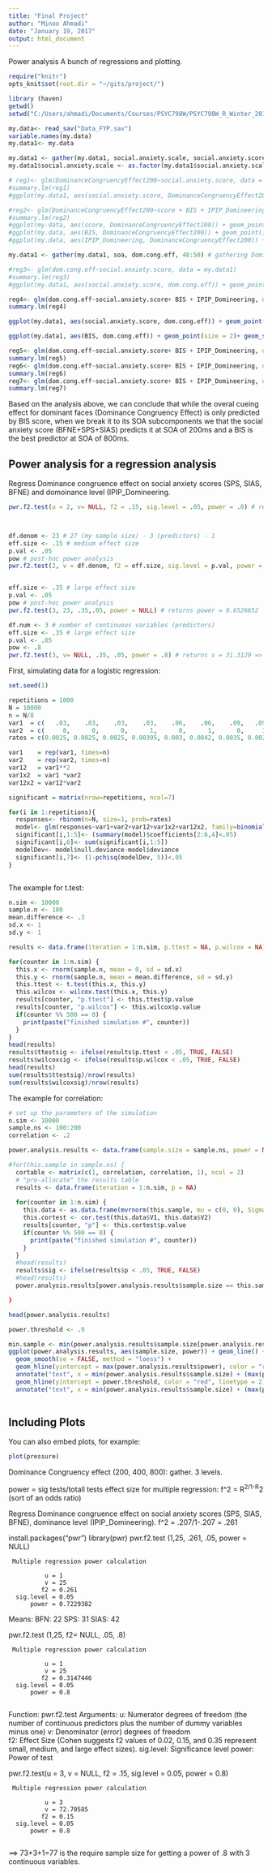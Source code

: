 ```yaml
---
title: "Final Project"
author: "Minoo Ahmadi"
date: "January 19, 2017"
output: html_document
---
```

Power analysis
A bunch of regressions and plotting.

```r
require("knitr")
opts_knit$set(root.dir = "~/gits/project/")
```


```r
library (haven)
getwd() 
setwd("C:/Users/ahmadi/Documents/Courses/PSYC798W/PSYC798W_R_Winter_2017/Data")

my.data<- read_sav("Data_FYP.sav")
variable.names(my.data)
my.data1<- my.data

my.data1 <- gather(my.data1, social.anxiety.scale, social.anxiety.score, 202:204) # gathering BFNE, SPS, and SIAS under social.anxiety, as they are all indicators of social anxiety.
my.data1$social.anxiety.scale <- as.factor(my.data1$social.anxiety.scale)

# reg1<- glm(DominanceCongruencyEffect200~social.anxiety.score, data = my.data1)
#summary.lm(reg1)
#ggplot(my.data1, aes(social.anxiety.score, DominanceCongruencyEffect200)) + geom_point(aes(color = social.anxiety.scale), size = 4)+ geom_smooth(method = "lm")+ scale_color_brewer(palette = "Set1")

#reg2<- glm(DominanceCongruencyEffect200~score + BIS + IPIP_Domineering, data = my.data)
#summary.lm(reg2)
#ggplot(my.data, aes(score, DominanceCongruencyEffect200)) + geom_point()+ geom_smooth(method = "lm")
#ggplot(my.data, aes(BIS, DominanceCongruencyEffect200)) + geom_point()+ geom_smooth(method = "lm")
#ggplot(my.data, aes(IPIP_Domineering, DominanceCongruencyEffect200)) + geom_point()+ geom_smooth(method = "lm")

my.data1 <- gather(my.data1, soa, dom.cong.eff, 48:50) # gathering DominanceEffect200, DominanceEffect400, and DominanceEffect800 under SOA with 3 lelvels (200, 400, 800), and having their scores under dom.cong.eff.

#reg3<- glm(dom.cong.eff~social.anxiety.score, data = my.data1)
#summary.lm(reg3)
#ggplot(my.data1, aes(social.anxiety.score, dom.cong.eff)) + geom_point(aes(color = social.anxiety.scale), size = 2)+ geom_smooth(method = "lm")+ scale_color_brewer(palette = "Set1")+ facet_grid(.~soa)

reg4<- glm(dom.cong.eff~social.anxiety.score+ BIS + IPIP_Domineering, data = my.data1)
summary.lm(reg4)

ggplot(my.data1, aes(social.anxiety.score, dom.cong.eff)) + geom_point(aes(color = social.anxiety.scale), size = 2)+ geom_smooth(method = "lm")+ scale_color_brewer(palette = "Set1")+ facet_grid(.~soa)

ggplot(my.data1, aes(BIS, dom.cong.eff)) + geom_point(size = 2)+ geom_smooth(method = "lm")+ facet_grid(.~soa)

reg5<- glm(dom.cong.eff~social.anxiety.score+ BIS + IPIP_Domineering, data = my.data1, subset = soa=="DominanceCongruencyEffect200")
summary.lm(reg5)
reg6<- glm(dom.cong.eff~social.anxiety.score+ BIS + IPIP_Domineering, data = my.data1, subset = soa=="DominanceCongruencyEffect400")
summary.lm(reg6)
reg7<- glm(dom.cong.eff~social.anxiety.score+ BIS + IPIP_Domineering, data = my.data1, subset = soa=="DominanceCongruencyEffect800")
summary.lm(reg7)

```
Based on the analysis above, we can conclude that while the overal cueing effect for dominant faces (Dominance Congruency Effect) is only predicted by BIS score, when we break it to its SOA subcomponents we that the social anxiety score (BFNE+SPS+SIAS) predicts it at SOA of 200ms and a BIS is the best predictor at SOA of 800ms.




## Power analysis for a regression analysis
Regress Dominance congruence effect on social anxiety scores (SPS, SIAS, BFNE) and domoinance level (IPIP_Domineering. 

``` r

pwr.f2.test(u = 2, v= NULL, f2 = .15, sig.level = .05, power = .8) # returns v = 64.31932 => N= 67



df.denom <- 23 # 27 (my sample size) - 3 (predictors) - 1 
eff.size <- .15 # medium effect size
p.val <- .05
pow # post-hoc power analysis
pwr.f2.test(2, v = df.denom, f2 = eff.size, sig.level = p.val, power = NULL) # returns power = 0.3617643


eff.size <- .35 # large effect size
p.val <- .05
pow # post-hoc power analysis
pwr.f2.test(3, 23, .35,.05, power = NULL) # returns power = 0.6526652

df.num <- 3 # number of continuous variables (predictors)
eff.size <- .35 # large effect size
p.val <- .05
pow <- .8
pwr.f2.test(3, v= NULL, .35, .05, power = .8) # returns v = 31.3129 => N = 35


```

First, simulating data for a logistic regression:

```r
set.seed(1)

repetitions = 1000
N = 10000
n = N/8
var1  = c(   .03,    .03,    .03,    .03,    .06,    .06,    .09,   .09)
var2  = c(     0,      0,      0,      1,      0,      1,      0,     1)
rates = c(0.0025, 0.0025, 0.0025, 0.00395, 0.003, 0.0042, 0.0035, 0.002)

var1    = rep(var1, times=n)
var2    = rep(var2, times=n)
var12   = var1**2
var1x2  = var1 *var2
var12x2 = var12*var2

significant = matrix(nrow=repetitions, ncol=7)

for(i in 1:repetitions){
  responses<- rbinom(n=N, size=1, prob=rates)
  model<- glm(responses~var1+var2+var12+var1x2+var12x2, family=binomial(link="logit"))
  significant[i,1:5]<- (summary(model)$coefficients[2:6,4]<.05)
  significant[i,6]<- sum(significant[i,1:5])
  modelDev<- model$null.deviance-model$deviance
  significant[i,7]<- (1-pchisq(modelDev, 5))<.05
}



```

The example for t.test:
```r
n.sim <- 10000
sample.n <- 100
mean.difference <- .3
sd.x <- 1
sd.y <- 1

results <- data.frame(iteration = 1:n.sim, p.ttest = NA, p.wilcox = NA)

for(counter in 1:n.sim) {
  this.x <- rnorm(sample.n, mean = 0, sd = sd.x)
  this.y <- rnorm(sample.n, mean = mean.difference, sd = sd.y)
  this.ttest <- t.test(this.x, this.y)
  this.wilcox <- wilcox.test(this.x, this.y)
  results[counter, "p.ttest"] <- this.ttest$p.value
  results[counter, "p.wilcox"] <- this.wilcox$p.value
  if(counter %% 500 == 0) {
    print(paste("finished simulation #", counter))
  }
}
head(results)
results$ttestsig <- ifelse(results$p.ttest < .05, TRUE, FALSE)
results$wilcoxsig <- ifelse(results$p.wilcox < .05, TRUE, FALSE)
head(results)
sum(results$ttestsig)/nrow(results)
sum(results$wilcoxsig)/nrow(results)


```



The example for correlation:

``` r
# set up the parameters of the simulation
n.sim <- 10000
sample.ns <- 100:200
correlation <- .2

power.analysis.results <- data.frame(sample.size = sample.ns, power = NA)

#for(this.sample in sample.ns) {
  cortable <- matrix(c(1, correlation, correlation, 1), ncol = 2)
  # "pre-allocate" the results table
  results <- data.frame(iteration = 1:n.sim, p = NA)
  
  for(counter in 1:n.sim) {
    this.data <- as.data.frame(mvrnorm(this.sample, mu = c(0, 0), Sigma = cortable))
    this.cortest <- cor.test(this.data$V1, this.data$V2)
    results[counter, "p"] <- this.cortest$p.value
    if(counter %% 500 == 0) {
      print(paste("finished simulation #", counter))
    }
  }
  #head(results)
  results$sig <- ifelse(results$p < .05, TRUE, FALSE)
  #head(results)
  power.analysis.results[power.analysis.results$sample.size == this.sample, "power"] <-   sum(results$sig)/nrow(results)

}

head(power.analysis.results)

power.threshold <- .9

min.sample <- min(power.analysis.results$sample.size[power.analysis.results$power >= power.threshold])
ggplot(power.analysis.results, aes(sample.size, power)) + geom_line() + 
  geom_smooth(se = FALSE, method = "loess") + 
  geom_hline(yintercept = max(power.analysis.results$power), color = "red") +
  annotate("text", x = min(power.analysis.results$sample.size) + (max(power.analysis.results$sample.size) - min(power.analysis.results$sample.size))/2, y = 1.02, label = paste("max power in these simulations:", max(power.analysis.results$power))) +
  geom_hline(yintercept = power.threshold, color = "red", linetype = 2) + 
  annotate("text", x = min(power.analysis.results$sample.size) + (max(power.analysis.results$sample.size) - min(power.analysis.results$sample.size))/2, y = power.threshold + .02, label = paste("sample needed for", power.threshold, " power:", min.sample))
    

```













## Including Plots

You can also embed plots, for example:

```r
plot(pressure)
```

Dominance Congruency effect (200, 400, 800): gather. 3 levels.

power = sig tests/totall tests
effect size for multiple regression: f^2 = R^2/1-R^2 (sort of an odds ratio)

Regress Dominance congruence effect on social anxiety scores (SPS, SIAS, BFNE), dominance level (IPIP_Domineering). f^2 =  .207/1-.207 = .261

install.packages("pwr")
library(pwr)
pwr.f2.test (1,25, .261, .05, power = NULL)

     Multiple regression power calculation 

              u = 1
              v = 25
             f2 = 0.261
      sig.level = 0.05
          power = 0.7229382


Means:
BFN: 22
SPS: 31
SIAS: 42




pwr.f2.test (1,25, f2= NULL, .05, .8)

     Multiple regression power calculation 

              u = 1
              v = 25
             f2 = 0.3147446
      sig.level = 0.05
          power = 0.8
          

Function: pwr.f2.test 
Arguments: 
u: Numerator degrees of freedom (the number of continuous predictors plus the number of dummy variables minus one) 
v: Denominator (error) degrees of freedom  
f2: Effect Size (Cohen suggests f2 values of 0.02, 0.15, and 0.35 represent small, medium, and large effect sizes). 
sig.level: Significance level power: Power of test

pwr.f2.test(u = 3, v = NULL, f2 = .15, sig.level = 0.05, power = 0.8)

     Multiple regression power calculation 

              u = 3
              v = 72.70585
             f2 = 0.15
      sig.level = 0.05
          power = 0.8
          
==> 73+3+1=77 is the require sample size for getting a power of .8 with 3 continuous variables.

